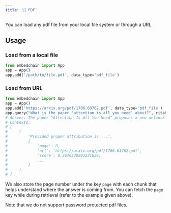 ---
title: '📰 PDF'
---

You can load any pdf file from your local file system or through a URL.

## Usage

### Load from a local file

```python
from embedchain import App
app = App()
app.add('/path/to/file.pdf', data_type='pdf_file')
```

### Load from URL

```python
from embedchain import App
app = App()
app.add('https://arxiv.org/pdf/1706.03762.pdf', data_type='pdf_file')
app.query("What is the paper 'attention is all you need' about?", citations=True)
# Answer: The paper "Attention Is All You Need" proposes a new network architecture called the Transformer, which is based solely on attention mechanisms. It suggests that complex recurrent or convolutional neural networks can be replaced with a simpler architecture that connects the encoder and decoder through attention. The paper discusses how this approach can improve sequence transduction models, such as neural machine translation.
# Contexts:
# [
#     (
#         'Provided proper attribution is ...',
#         {
#             'page': 0,
#             'url': 'https://arxiv.org/pdf/1706.03762.pdf',
#             'score': 0.3676220203221626,
#             ...
#         }
#     ),
# ]
```

We also store the page number under the key `page` with each chunk that helps understand where the answer is coming from. You can fetch the `page` key while during retrieval (refer to the example given above).

<Note>
Note that we do not support password protected pdf files.
</Note>
